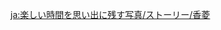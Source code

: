 {{TPRGT Story
|character          = Xiangling
|date               = 2022-11-02
|zh                 = 
;今天是香菱的生日哦，我们快去为她庆祝吧！
:'''香菱：'''…出海找食材，最有趣的就是收网之前你不知道会抓到什么~
:'''派蒙：'''有什么东西在动…伸，伸出来了！
:'''香菱：'''…让我看看，这次能开发出怎样的新菜品呢？
:'''派蒙：'''啊，章鱼，是章鱼&mdash;&mdash;
:'''香菱：'''…来点滑溜溜，黏糊糊的东西…再加点香喷喷的配菜，一定很好吃！&mdash;&mdash;快来吧快来吧！
:'''派蒙：'''哇啊啊&mdash;&mdash;章鱼要跑出来了！派蒙要被章鱼抓走啦！
:'''香菱：'''…嗯？这是什么香味，简直恰到好处！
:'''旅行者：'''等等，我的鱼！
:'''派蒙：'''派蒙要&mdash;&mdash;被&mdash;&mdash;抓&mdash;&mdash;走&mdash;&mdash;啦！可恶！都没人关心一下我嘛？
|dialogue_review_zh = …让我看看，这次能开发出怎样的新菜品呢？
|en                 = 
;Today is [[Xiangling]]'s birthday, let's go and celebrate with her!
:'''Xiangling:''' The most interesting part about getting ingredients from the sea is that you don't know what you're gonna get until you haul in the net~
:'''Paimon:''' There's something mov&mdash; reach&mdash; reaching out!
:'''Xiangling:''' Let's see... what kind of new dishes can I make this time?
:'''Paimon:''' Ah, octopus! It's an octopus!
:'''Xiangling:''' Something slimy and sticky... with some nice side dishes... It's bound to be delicious! Come on, hurry up!
:'''Paimon:''' Waaah! The octopus is climbing out! Paimon's gonna get kidnapped by the octopus!
:'''Xiangling:''' ...Hm? What's that amazing smell? It's perfect!
:'''Traveler:''' Wait, my fish!
:'''Paimon:''' Paimon &mdash; is &mdash; getting &mdash; kidnapped! Jeez! Does no one care about Paimon!?
|dialogue_review_en = Let's see... what kind of new dishes can I make this time?
}}


<!-- interwikis -->
[[ja:楽しい時間を思い出に残す写真/ストーリー/香菱]]